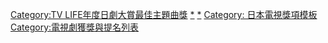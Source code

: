 {{noteTA
|G1=JP}}
{{Navbox
|name       = TV LIFE年度日劇大賞最佳主題曲獎
|titlestyle = background:#E32636;color:white;
|title      = [[TV LIFE年度日劇大賞|<font color="white">TV LIFE年度日劇大賞</font>]]<font color="white">最佳主題曲獎</font>
|bodystyle  = 
|groupstyle = width:70%:105px;background:#E32636;color:white;
|liststyle  = text-align:left;
| bodyclass =hlist
| state = {{{state|autocollapse}}}
| selected = {{{1|}}}
|group1     = 1990年代
|list1      = 
* 1992「只要有你」（[[米米CLUB]]）
* 1993「我們的失敗」（[[森田童子]]）
* 1994「[[Tomorrow never knows (Mr.Children單曲)|Tomorrow never knows]]」（[[Mr.Children]]）
* 1995「[[LOVE LOVE LOVE/暴風雨來襲|LOVE LOVE LOVE]]」（[[DREAMS COME TRUE]]）
* 1996「[[LA·LA·LA LOVE SONG]]」（[[久保田利伸]] with [[娜奧美·金寶|-{zh-hans:娜奥美·金宝;zh-hk:娜奧美·金寶;zh-tw:娜歐蜜·坎貝兒;}-]]）
* 1997「[[CAN YOU CELEBRATE?]]」（[[安室奈美惠]]）
* 1998「[[偽裝/Winter Lovers|偽裝]]」（[[竹內瑪莉亞]]）
* 1999「[[First Love (單曲)|First Love]]」（[[宇多田光]]）
|group2     = 2000年代
|list2      = 
* 2000「{{link-ja|Lion Heart (SMAP單曲)|らいおんハート|Lion Heart}}」（[[SMAP]]）
* 2001「{{link-ja|午夜中的南丁格爾|真夜中のナイチンゲール}}」（[[竹內瑪莉亞]]）
* 2002「{{link-ja|閃閃發光 (小田和正單曲)|キラキラ (小田和正の曲)|閃閃發光}}」（[[小田和正]]）
* 2003「[[世界上唯一的花]]」（[[SMAP]]）
* 2004「{{link-ja|溫柔的吻|やさしいキスをして}}」（[[DREAMS COME TRUE]]）
* 2005「[[青春Amigo]]」（[[修二與彰]]）
* 2006「{{link-ja|多謝 (SMAP)|ありがとう (SMAPの曲)|多謝}}」（SMAP）
* 2007「[[Keep the faith]]」（[[KAT-TUN]]）
* 2008「[[Truth/前往風的彼方|Truth]]」（[[嵐]]）
* 2009「{{link-ja|悄悄地 緊緊地／Super Star★|そっと きゅっと/スーパースター★|悄悄地 緊緊地}}」（SMAP）
|group3     = 2010年代
|list3      = 
* 2010「[[Monster (嵐)|Monster]]」（嵐）
* 2011「[[迷宮戀曲]]」（嵐）
* 2012「[[Face Down]]」（嵐）
* 2013「[[Endless Game]]」（嵐）
* 2014「[[無人知曉]]」（嵐）
* 2015「[[青空下，和你一起]]」（嵐）
* 2016「[[I seek/Daylight|I seek]]」（嵐）
* 2017「[[I'll be there (嵐)|I'll be there]]」（嵐）
* 2018「[[Find The Answer]]」（嵐）
* 2019「CHANGE」（[[山下智久]]）
|group4     = 2020年代
|list4      = 
* 2020「I LOVE...」（[[Official髭男dism]]）
* 2021「[[Secret Touch]]」（[[Snow Man]]）
}}<includeonly>[[Category:TV LIFE年度日劇大賞最佳主題曲獎]]</includeonly>
<noinclude>
[[Category:TV LIFE年度日劇大賞|*]]
[[Category:TV LIFE年度日劇大賞最佳主題曲獎|*]]
[[Category: 日本電視獎項模板]]
[[Category:電視劇獲獎與提名列表]]
</noinclude>